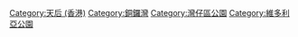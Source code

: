 [[Category:天后_(香港)|Category:天后 (香港)]]
[[Category:銅鑼灣|Category:銅鑼灣]]
[[Category:灣仔區公園|Category:灣仔區公園]]
[[Category:維多利亞公園|Category:維多利亞公園]]